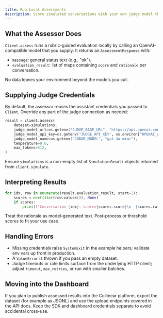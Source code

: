 ```yaml
---
title: Run Local Assessments
description: Score simulated conversations with your own judge model through the SDK's local assessor.
---
```


## What the Assessor Does

`Client.assess` runs a rubric-guided evaluation locally by calling an OpenAI-compatible model that you supply. It returns an `AssessmentResponse` with:

- `message`: general status text (e.g., "ok").
- `evaluation_result`: list of maps containing `score` and `rationale` per conversation.

No data leaves your environment beyond the models you call.

## Supplying Judge Credentials

By default, the assessor reuses the assistant credentials you passed to `Client`. Override any part of the judge connection as needed:

```python
result = client.assess(
    dataset=simulations,
    judge_model_url=os.getenv("JUDGE_BASE_URL", "https://api.openai.com/v1"),
    judge_model_api_key=os.getenv("JUDGE_API_KEY", os.environ["OPENAI_API_KEY"]),
    judge_model_name=os.getenv("JUDGE_MODEL", "gpt-4o-mini"),
    temperature=0.0,
    max_tokens=512,
)
```

Ensure `simulations` is a non-empty list of `SimulationResult` objects returned from `client.simulate`.

## Interpreting Results

```python
for idx, row in enumerate(result.evaluation_result, start=1):
    scores = next(iter(row.values()), None)
    if scores:
        print(f"Conversation {idx}: score={scores.score}\n  {scores.rationale}")
```

Treat the rationale as model-generated text. Post-process or threshold scores to fit your use case.

## Handling Errors

- Missing credentials raise `SystemExit` in the example helpers; validate env vars up front in production.
- A `ValueError` is thrown if you pass an empty dataset.
- Judge timeouts or rate limits surface from the underlying HTTP client; adjust `timeout`, `max_retries`, or run with smaller batches.

## Moving into the Dashboard

If you plan to publish assessed results into the Collinear platform, export the dataset (for example as JSONL) and use the upload endpoints covered in the API docs. Keep the SDK and dashboard credentials separate to avoid accidental cross-use.
